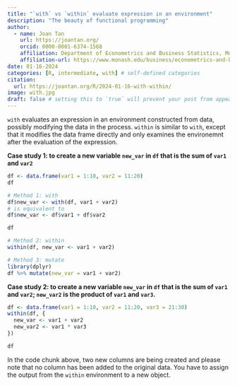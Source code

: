 ```yaml
---
title: "`with` vs `within` evaluate expression in an environment"
description: "The beauty of functional programming"
author:
  - name: Joan Tan
    url: https://joantan.org/
    orcid: 0000-0001-6374-1568
    affiliation: Department of Econometrics and Business Statistics, Monash University/ NAB 
    affiliation-url: https://www.monash.edu/business/econometrics-and-business-statistics/
date: 01-16-2024
categories: [R, intermediate, with] # self-defined categories
citation: 
  url: https://joantan.org/R/2024-01-16-with-within/ 
image: with.jpg
draft: false # setting this to `true` will prevent your post from appearing on your listing page until you're ready!
---
```


`with` evaluates an expression in an environment constructed from data, possibly modifying the data in the process. `within` is similar to `with`, except that it modifies the data frame directly and only examines the environemnt after the evaluation of the expression.

**Case study 1: to create a new variable `new_var` in `df` that is the sum of `var1` and `var2`**

```r
df <- data.frame(var1 = 1:10, var2 = 11:20)
df

# Method 1: with
df$new_var <- with(df, var1 + var2) 
# is equivalent to
df$new_var <- df$var1 + df$var2

df

# Method 2: within
within(df, new_var <- var1 + var2)

# Method 3: mutate
library(dplyr)
df %>% mutate(new_var = var1 + var2)
```

**Case study 2: to create a new variable `new_var` in `df` that is the sum of `var1` and `var2`; `new_var2` is the product of `var1` and `var3`.**

```r
df <- data.frame(var1 = 1:10, var2 = 11:20, var3 = 21:30)
within(df, {
  new_var <- var1 + var2
  new_var2 <- var1 * var3
})

df
```

In the code chunk above, two new columns are being created and please note that no column has been added to the original data. You have to assign the output from the `within` environment to a new object.
